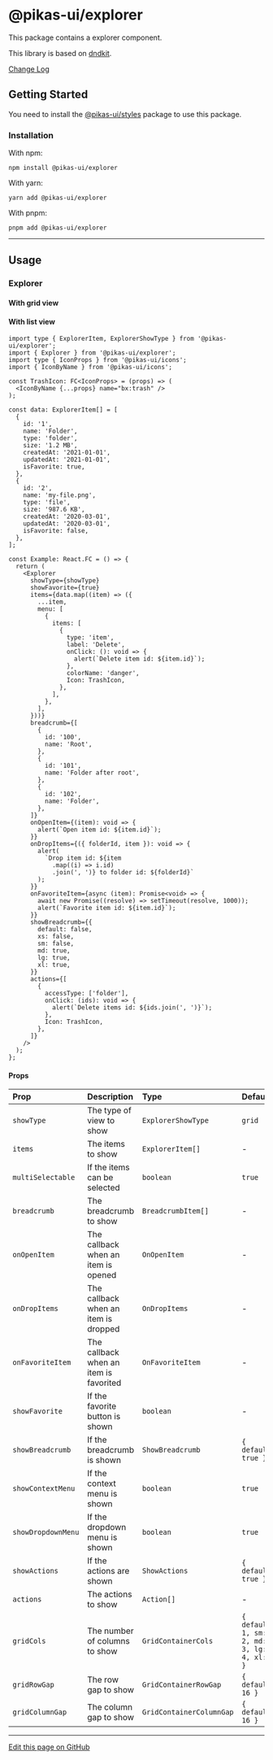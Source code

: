 

<NextSeo title="Explorer" />

# @pikas-ui/explorer

This package contains a explorer component.

This library is based on [dndkit](https://dndkit.com).

<a href="https://github.com/Achaak/pikas/blob/main/packages/ui/explorer/CHANGELOG.md">
  Change Log
</a>

## Getting Started

You need to install the <a href={stylesLink}>@pikas-ui/styles</a> package to use this package.

### Installation

With npm:

```
npm install @pikas-ui/explorer
```

With yarn:

```
yarn add @pikas-ui/explorer
```

With pnpm:

```
pnpm add @pikas-ui/explorer
```

---

## Usage

### Explorer

#### With grid view

<ExplorerExample showType="grid" />

#### With list view

<ExplorerExample showType="list" />

```tsx
import type { ExplorerItem, ExplorerShowType } from '@pikas-ui/explorer';
import { Explorer } from '@pikas-ui/explorer';
import type { IconProps } from '@pikas-ui/icons';
import { IconByName } from '@pikas-ui/icons';

const TrashIcon: FC<IconProps> = (props) => (
  <IconByName {...props} name="bx:trash" />
);

const data: ExplorerItem[] = [
  {
    id: '1',
    name: 'Folder',
    type: 'folder',
    size: '1.2 MB',
    createdAt: '2021-01-01',
    updatedAt: '2021-01-01',
    isFavorite: true,
  },
  {
    id: '2',
    name: 'my-file.png',
    type: 'file',
    size: '987.6 KB',
    createdAt: '2020-03-01',
    updatedAt: '2020-03-01',
    isFavorite: false,
  },
];

const Example: React.FC = () => {
  return (
    <Explorer
      showType={showType}
      showFavorite={true}
      items={data.map((item) => ({
        ...item,
        menu: [
          {
            items: [
              {
                type: 'item',
                label: 'Delete',
                onClick: (): void => {
                  alert(`Delete item id: ${item.id}`);
                },
                colorName: 'danger',
                Icon: TrashIcon,
              },
            ],
          },
        ],
      }))}
      breadcrumb={[
        {
          id: '100',
          name: 'Root',
        },
        {
          id: '101',
          name: 'Folder after root',
        },
        {
          id: '102',
          name: 'Folder',
        },
      ]}
      onOpenItem={(item): void => {
        alert(`Open item id: ${item.id}`);
      }}
      onDropItems={({ folderId, item }): void => {
        alert(
          `Drop item id: ${item
            .map((i) => i.id)
            .join(', ')} to folder id: ${folderId}`
        );
      }}
      onFavoriteItem={async (item): Promise<void> => {
        await new Promise((resolve) => setTimeout(resolve, 1000));
        alert(`Favorite item id: ${item.id}`);
      }}
      showBreadcrumb={{
        default: false,
        xs: false,
        sm: false,
        md: true,
        lg: true,
        xl: true,
      }}
      actions={[
        {
          accessType: ['folder'],
          onClick: (ids): void => {
            alert(`Delete items id: ${ids.join(', ')}`);
          },
          Icon: TrashIcon,
        },
      ]}
    />
  );
};
```

#### Props

| Prop               | Description                            | Type                     | Default                                      |
| :----------------- | :------------------------------------- | :----------------------- | :------------------------------------------- |
| `showType`         | The type of view to show               | `ExplorerShowType`       | `grid`                                       |
| `items`            | The items to show                      | `ExplorerItem[]`         | -                                            |
| `multiSelectable`  | If the items can be selected           | `boolean`                | `true`                                       |
| `breadcrumb`       | The breadcrumb to show                 | `BreadcrumbItem[]`       | -                                            |
| `onOpenItem`       | The callback when an item is opened    | `OnOpenItem`             | -                                            |
| `onDropItems`      | The callback when an item is dropped   | `OnDropItems`            | -                                            |
| `onFavoriteItem`   | The callback when an item is favorited | `OnFavoriteItem`         | -                                            |
| `showFavorite`     | If the favorite button is shown        | `boolean`                | -                                            |
| `showBreadcrumb`   | If the breadcrumb is shown             | `ShowBreadcrumb`         | `{ default: true }`                          |
| `showContextMenu`  | If the context menu is shown           | `boolean`                | `true`                                       |
| `showDropdownMenu` | If the dropdown menu is shown          | `boolean`                | `true`                                       |
| `showActions`      | If the actions are shown               | `ShowActions`            | `{ default: true }`                          |
| `actions`          | The actions to show                    | `Action[]`               | -                                            |
| `gridCols`         | The number of columns to show          | `GridContainerCols`      | `{ default: 1, sm: 2, md: 3, lg: 4, xl: 5 }` |
| `gridRowGap`       | The row gap to show                    | `GridContainerRowGap`    | `{ default: 16 }`                            |
| `gridColumnGap`    | The column gap to show                 | `GridContainerColumnGap` | `{ default: 16 }`                            |

---

[Edit this page on GitHub](https://github.com/Achaak/pikas/blob/main/apps/docs-ui/pages/components/explorer.mdx)
